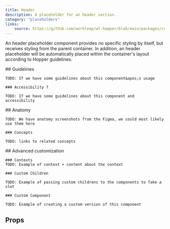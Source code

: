 ```yaml
---
title: Header
description: A placeholder for an header section.
category: "placeholders"
links:
    source: https://github.com/workleap/wl-hopper/blob/main/packages/components/src/header/src/Header.tsx
---
```


An header placeholder component provides no specific styling by itself, but receives styling from the parent container. In addition, an header placeholder will be automatically placed within the container's layout according to Hopper guidelines.

<Example src="header/docs/preview" />

<FeatureFlag flag="next">
    ## Guidelines

    TODO: If we have some guidelines about this component&apos;s usage

    ### Accessibility ?

    TODO: If we have some guidelines about this component and accessibility
</FeatureFlag>

<FeatureFlag flag="rc">
## Anatomy

    TODO: We have anatomy screenshots from the Figma, we could most likely use them here

    ### Concepts

    TODO: links to related concepts
</FeatureFlag>

<FeatureFlag flag="next">
    ## Advanced customization

    ### Contexts
    TODO: Example of context + content about the context

    ### Custom Children

    TODO: Example of passing custom childrens to the components to fake a slot

    ### Custom Component

    TODO: Example of creating a custom version of this component
</FeatureFlag>

## Props

<PropTable component="Header" />
